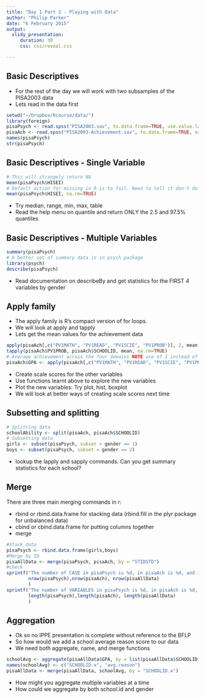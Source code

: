 ```yaml
---
title: "Day 1 Part 2 - Playing with Data"
author: "Philip Parker"
date: "6 February 2015"
output:
  slidy_presentation:
     duration: 30
     css: css/reveal.css

---
```



## Basic Descriptives
 - For the rest of the day we will work with two subsamples of the PISA2003 data
 - Lets read in the data first 
```r
setwd("~/Dropbox/Rcourse/data/")
library(foreign)
pisaPsych <- read.spss("PISA2003.sav", to.data.frame=TRUE, use.value.labels = FALSE)
pisaAch <- read.spss("PISA2003-Achievement.sav", to.data.frame=TRUE, use.value.labels = FALSE)
names(pisaPsych)
str(pisaPsych)
```

## Basic Descriptives - Single Variable
```r
# This will strangely return NA
mean(pisaPsych$HISEI)
# Default action for missing in R is to fail. Need to tell it don't do that
mean(pisaPsych$HISEI, na.rm=TRUE)
```

- Try median, range, min, max, table
- Read the help menu on quantile and return ONLY the 2.5 and 97.5% quantiles

## Basic Descriptives - Multiple Variables
```r
summary(pisaPsych)
# A better set of summary data is in psych package
library(psych)
describe(pisaPsych)
```
- Read documentation on describeBy and get statistics for the FIRST 4 variables by gender

## Apply family
- The apply family is R's compact version of for loops.
- We will look at apply and tapply
- Lets get the mean values for the achievement data
```r
apply(pisaAch[,c("PV1MATH", "PV1READ", "PV1SCIE", "PV1PROB")], 2, mean, na.rm=TRUE)
tapply(pisaAch$PV1PROB, pisaAch$SCHOOLID, mean, na.rm=TRUE)
# Average achievement across the four domains NOTE use of 1 instead of 2
pisaAch$GPA <- apply(pisaAch[,c("PV1MATH", "PV1READ", "PV1SCIE", "PV1PROB")],1,mean, na.rm=TRUE)
```

- Create scale scores for the other variables 
- Use functions learnt above to explore the new variables
- Plot the new variables: Try plot, hist, boxplot
- We will look at better ways of creating scale scores next time

## Subsetting and splitting
```r
# Splitting data
schoolAbility <- split(pisaAch, pisaAch$SCHOOLID)
# Subsetting data
girls <- subset(pisaPsych, subset = gender == 1)
boys <- subset(pisaPsych, subset = gender == 2)
```

- lookup the lapply and sapply commands. Can you get summary statistics for each school?

## Merge
There are three main merging commands in r:

- rbind or rbind.data.frame for stacking data (rbind.fill in the plyr package for unbalanced data)
- cbind or cbind.data.frame for putting columns together
- merge
```r
#Stack data
pisaPsych <- rbind.data.frame(girls,boys)
#Merge by ID
pisaAllData <- merge(pisaPsych, pisaAch, by = "STIDSTD")
#check
sprintf("The number of CASE in pisaPsych is %d, in pisaAch is %d, and in the merged data is %d/n", 
        nrow(pisaPsych),nrow(pisaAch), nrow(pisaAllData)
        )
sprintf("The number of VARIABLES in pisaPsych is %d, in pisaAch is %d, and in the merged data is %d", 
        length(pisaPsych),length(pisaAch), length(pisaAllData)
        )
```

## Aggregation
- Ok so no IPPE presentation is complete without reference to the BFLP
- So how would we add a school average reason score to our data
- We need both aggregate, name, and merge functions
```r
schoolAvg <- aggregate(pisaAllData$GPA, by = list(pisaAllData$SCHOOLID.x), mean, na.rm=TRUE)
names(schoolAvg) <- c("SCHOOLID.x", "avg.reason")
pisaAllData <- merge(pisaAllData, schoolAvg, by = "SCHOOLID.x")
```
- How might you aggregate multiple variables at a time
- How could we aggregate by both school.id and gender

